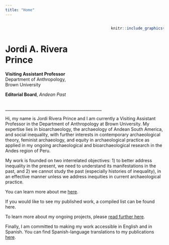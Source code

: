 ```yaml
---
title: "Home"
---
```


::: columns
::: {.column width="55%"}
<br>

# **Jordi A. Rivera Prince**

**Visiting Assistant Professor** Department of Anthropology, Brown University

**Editorial Board**, *Andean Past*
:::

::: {.column width="15%"}
:::

::: {.column width="40%"}
```r
knitr::include_graphics("~/Documents/GitHub/jriveraprince/images/JARP_Headshot.jpg")
```
:::
:::

\_\_\_\_\_\_\_\_\_\_\_\_\_\_\_\_\_\_\_\_\_\_\_\_\_\_\_\_\_\_\_\_\_\_\_\_\_\_\_\_\_\_\_\_\_\_\_\_

Hi, my name is Jordi Rivera Prince and I am currently a Visiting Assistant Professor in the Department of Anthropology at Brown University. My expertise lies in bioarchaeology, the archaeology of Andean South America, and social inequality, with further interests in contemporary archaeological theory, feminist archaeology, and equity in archaeological practice as applied in my ongoing archaeological and bioarchaeological research in the Andes region of Peru.

My work is founded on two interrelated objectives: 1) to better address inequality in the present, we need to understand its manifestations in the past, and 2) we cannot study the past (especially histories of inequality), in an effective manner unless we address inequities in current archaeological practice.

You can learn more about me [here](https://jriveraprince.github.io/about.html).

If you would like to see my published work, a compiled list can be found here.

To learn more about my ongoing projects, please [read further here](https://jriveraprince.github.io/projects.html).

Finally, I am committed to making my work accessible in English and in Spanish. You can find Spanish-language translations to my publications [here](https://jriveraprince.github.io/article_translations.html).
